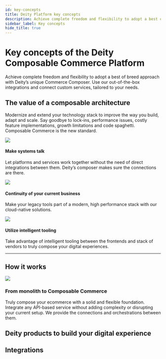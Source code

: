 ```yaml
---
id: key-concepts
title: Deity Platform key concepts
description: Achieve complete freedom and flexibility to adopt a best of breed approach with Deity’s unique Commerce Composer. Use our out-of-the-box integrations and connect custom services, tailored to your needs.
sidebar_label: Key concepts
hide_title: true
---
```



# Key concepts of the Deity Composable Commerce Platform
<p className="desc pb20">Achieve complete freedom and flexibility to adopt a best of breed approach with Deity’s unique Commerce Composer. Use our out-of-the-box integrations and connect custom services, tailored to your needs.</p>

## The value of a composable architecture

Modernize and extend your technology stack to improve the way you build, adapt and scale. Say goodbye to lock-ins, performance issues, costly feature implementations, growth limitations and code spaghetti. Composable Commerce is the new standard.

<div className="flex mb40 invert">
  <Card open="true" to="">
    <img src="/docs/img/icons/talk.svg" />
    <h4>Make systems talk</h4>
    <p>Let platforms and services work together without the need of direct integrations between them. Deity’s composer makes sure the connections are there.</p>
  </Card>
  <Card open="true" to="">
    <img src="/docs/img/icons/continuity.svg" />
    <h4>Continuity of your current business</h4>
    <p>Make your legacy tools part of a modern, high performance stack with our cloud-native solutions.</p>
  </Card>
  <Card open="true" to="">
    <img src="/docs/img/icons/intelligent.svg" />
    <h4>Utilize intelligent tooling</h4>
    <p>Take advantage of intelligent tooling between the frontends and stack of vendors to truly compose your digital experiences.</p>
  </Card>
</div>


---

## How it works

<div className="pb20"></div>
<div className="flex vertical-center mb80 brighten">
	<div className="text-center ">
		<img src="/docs/img/docs/platform/platform-concept.svg"/>
	</div>
	<div>
		<h3>From monolith to Composable Commerce</h3>
		<p>
		Truly compose your ecommerce with a solid and flexible foundation. Integrate any API-based service without adding complexity or disrupting your current setup. We provide the connections and orchestrations between them.
		</p>
	</div>
</div>



## Deity products to build your digital experience 


<ProductContent />


## Integrations


<IntegrationContent />



